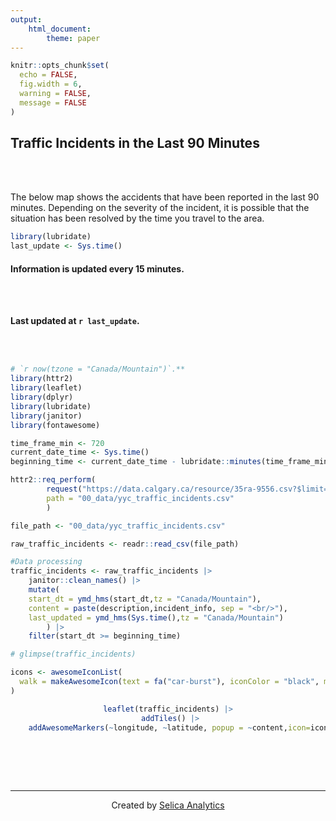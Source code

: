 ```yaml
---
output: 
    html_document:
        theme: paper
---
```

```r
knitr::opts_chunk$set(
  echo = FALSE, 
  fig.width = 6,
  warning = FALSE,
  message = FALSE
)
```

## Traffic Incidents in the Last 90 Minutes

<br><br>

The below map shows the accidents that have been reported in the last 90 minutes. Depending on the severity of the incident, it is possible that the situation has been resolved by the time you travel to the area.

```r
library(lubridate)
last_update <- Sys.time()

```

#### Information is updated every 15 minutes. 

<br><br>

**Last updated at `r last_update`.**

<br><br>



```r
# `r now(tzone = "Canada/Mountain")`.**
library(httr2)
library(leaflet)
library(dplyr)
library(lubridate)
library(janitor)
library(fontawesome)

time_frame_min <- 720
current_date_time <- Sys.time()
beginning_time <- current_date_time - lubridate::minutes(time_frame_min)

httr2::req_perform(
        request("https://data.calgary.ca/resource/35ra-9556.csv?$limit=10000000"),
        path = "00_data/yyc_traffic_incidents.csv"
        )

file_path <- "00_data/yyc_traffic_incidents.csv"

raw_traffic_incidents <- readr::read_csv(file_path)

#Data processing
traffic_incidents <- raw_traffic_incidents |>
    janitor::clean_names() |>
    mutate(
    start_dt = ymd_hms(start_dt,tz = "Canada/Mountain"),
    content = paste(description,incident_info, sep = "<br/>"),
    last_updated = ymd_hms(Sys.time(),tz = "Canada/Mountain")
        ) |>
    filter(start_dt >= beginning_time)

# glimpse(traffic_incidents)

icons <- awesomeIconList(
  walk = makeAwesomeIcon(text = fa("car-burst"), iconColor = "black", markerColor = "red")
)


```


<center>

```r
leaflet(traffic_incidents) |>
 addTiles() |>
    addAwesomeMarkers(~longitude, ~latitude, popup = ~content,icon=icons)
```



</center>



<br><br>

&nbsp;
<hr />
<p style="text-align: center;">Created by <a href="https://selica.ca">Selica Analytics</a></p>

<!-- Add icon library -->
<link rel="stylesheet" href="https://cdnjs.cloudflare.com/ajax/libs/font-awesome/4.7.0/css/font-awesome.min.css">

<!-- Add font awesome icons -->
<p style="text-align: center;">
    <a href="https://www.linkedin.com/company/selica-analytics/" class="fa fa-linkedin"></a>
</p>

&nbsp;